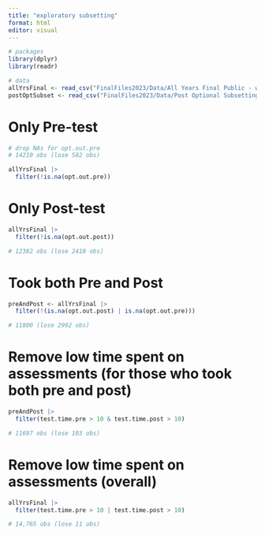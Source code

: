 ```yaml
---
title: "exploratory subsetting"
format: html
editor: visual
---
```


```r
# packages
library(dplyr)
library(readr)

# data
allYrsFinal <- read_csv("FinalFiles2023/Data/All Years Final Public - with Vars.csv")
postOptSubset <- read_csv("FinalFiles2023/Data/Post Optional Subsetting.csv")
```

# Only Pre-test

```r
# drop NAs for opt.out.pre
# 14210 obs (lose 582 obs)

allYrsFinal |>
  filter(!is.na(opt.out.pre))
```
# Only Post-test
```r
allYrsFinal |>
  filter(!is.na(opt.out.post))

# 12382 obs (lose 2410 obs)
```
# Took both Pre and Post 
```r
preAndPost <- allYrsFinal |>
  filter(!(is.na(opt.out.post) | is.na(opt.out.pre)))

# 11800 (lose 2992 obs)
```

# Remove low time spent on assessments (for those who took both pre and post)
```r
preAndPost |>
  filter(test.time.pre > 10 & test.time.post > 10)

# 11697 obs (lose 103 obs)
```

# Remove low time spent on assessments (overall)
```r
allYrsFinal |>
  filter(test.time.pre > 10 | test.time.post > 10)

# 14,765 obs (lose 11 obs)
```
